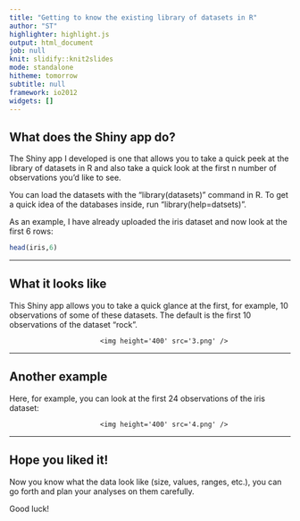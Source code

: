 ```yaml
---
title: "Getting to know the existing library of datasets in R"
author: "ST"
highlighter: highlight.js
output: html_document
job: null
knit: slidify::knit2slides
mode: standalone
hitheme: tomorrow
subtitle: null
framework: io2012
widgets: []
---
```


## What does the Shiny app do?

The Shiny app I developed is one that allows you to take a quick peek
at the library of datasets in R and also take a quick look at the first n number of observations you'd like to see.

You can load the datasets with the "library(datasets)" command in R. To get a quick idea of the databases inside, run "library(help=datsets)".

As an example, I have already uploaded the iris dataset and now look at the first 6 rows:
```r
head(iris,6)
```

--- 


## What it looks like

This Shiny app allows you to take a quick glance at the first, for example, 10 observations of some of these datasets. The default is the first 10 observations of the dataset "rock".

<div style='text-align: center;'>
           <img height='400' src='3.png' />

</div>

--- 

## Another example

Here, for example, you can look at the first 24 observations of the iris dataset:
<div style='text-align: center;'>
           <img height='400' src='4.png' />

</div>

--- 

## Hope you liked it!


Now you know what the data look like (size, values, ranges, etc.), you can go forth and plan your analyses on them carefully. 

Good luck!
